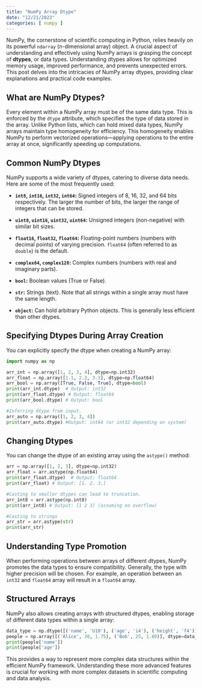 ```yaml
---
title: "NumPy Array Dtype"
date: "12/21/2023"
categories: [ numpy ]
---
```



NumPy, the cornerstone of scientific computing in Python, relies heavily on its powerful `ndarray` (n-dimensional array) object.  A crucial aspect of understanding and effectively using NumPy arrays is grasping the concept of **dtypes**, or data types.  Understanding dtypes allows for optimized memory usage, improved performance, and prevents unexpected errors. This post delves into the intricacies of NumPy array dtypes, providing clear explanations and practical code examples.


## What are NumPy Dtypes?

Every element within a NumPy array must be of the same data type.  This is enforced by the `dtype` attribute, which specifies the type of data stored in the array.  Unlike Python lists, which can hold mixed data types, NumPy arrays maintain type homogeneity for efficiency.  This homogeneity enables NumPy to perform vectorized operations—applying operations to the entire array at once, significantly speeding up computations.


## Common NumPy Dtypes

NumPy supports a wide variety of dtypes, catering to diverse data needs. Here are some of the most frequently used:

* **`int8`, `int16`, `int32`, `int64`:**  Signed integers of 8, 16, 32, and 64 bits respectively.  The larger the number of bits, the larger the range of integers that can be stored.

* **`uint8`, `uint16`, `uint32`, `uint64`:** Unsigned integers (non-negative) with similar bit sizes.

* **`float16`, `float32`, `float64`:** Floating-point numbers (numbers with decimal points) of varying precision.  `float64` (often referred to as `double`) is the default.

* **`complex64`, `complex128`:** Complex numbers (numbers with real and imaginary parts).

* **`bool`:** Boolean values (True or False).

* **`str`:** Strings (text).  Note that all strings within a single array must have the same length.

* **`object`:**  Can hold arbitrary Python objects. This is generally less efficient than other dtypes.


## Specifying Dtypes During Array Creation

You can explicitly specify the dtype when creating a NumPy array:

```python
import numpy as np

arr_int = np.array([1, 2, 3, 4], dtype=np.int32)
arr_float = np.array([1.1, 2.2, 3.3], dtype=np.float64)
arr_bool = np.array([True, False, True], dtype=bool)
print(arr_int.dtype)  # Output: int32
print(arr_float.dtype) # Output: float64
print(arr_bool.dtype) # Output: bool

#Inferring dtype from input.
arr_auto = np.array([1, 2, 3, 4])
print(arr_auto.dtype) #Output: int64 (or int32 depending on system)
```

## Changing Dtypes

You can change the dtype of an existing array using the `astype()` method:

```python
arr = np.array([1, 2, 3], dtype=np.int32)
arr_float = arr.astype(np.float64)
print(arr_float.dtype)  # Output: float64
print(arr_float) # Output: [1. 2. 3.]

#Casting to smaller dtypes can lead to truncation.
arr_int8 = arr.astype(np.int8)
print(arr_int8) # Output: [1 2 3] (assuming no overflow)

#Casting to strings
arr_str = arr.astype(str)
print(arr_str)
```


##  Understanding Type Promotion

When performing operations between arrays of different dtypes, NumPy promotes the data types to ensure compatibility.  Generally, the type with higher precision will be chosen. For example, an operation between an `int32` and `float64` array will result in a `float64` array.



##  Structured Arrays

NumPy also allows creating arrays with structured dtypes, enabling storage of different data types within a single array:

```python
data_type = np.dtype([('name', 'U10'), ('age', 'i4'), ('height', 'f4')])
people = np.array([('Alice', 30, 1.75), ('Bob', 25, 1.80)], dtype=data_type)
print(people['name'])
print(people['age'])
```

This provides a way to represent more complex data structures within the efficient NumPy framework.  Understanding these more advanced features is crucial for working with more complex datasets in scientific computing and data analysis.

